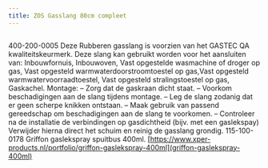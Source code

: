 ```yaml
---
title: ZOS Gasslang 80cm compleet
---
```



<Image src={imageProduct} width={imageProduct.width} alt="" />


400-200-0005
Deze Rubberen gasslang is voorzien van het GASTEC QA kwaliteitskeurmerk.
Deze slang kan gebruikt worden voor het aansluiten van: Inbouwfornuis, Inbouwoven, Vast opgestelde wasmachine of droger op gas, Vast opgesteld warmwaterdoorstroomtoestel op gas,Vast opgesteld warmwatervoorraadtoestel, Vast opgesteld stralingstoestel op gas, Gaskachel.
Montage: &#8211;  Zorg dat de gaskraan dicht staat. &#8211;  Voorkom beschadigingen aan de slang tijdens montage. &#8211;  Leg de slang zodanig dat er geen scherpe knikken ontstaan. &#8211;  Maak gebruik van passend gereedschap om beschadigingen aan de slang te voorkomen. &#8211;  Controleer na de installatie de verbindingen op gasdichtheid (bijv. met een gaslekspay) Verwijder hierna direct het schuim en reinig de gasslang grondig. 115-100-0178 Griffon gaslekspray spuitbus 400ml. [https://www.xper-products.nl/portfolio/griffon-gaslekspray-400ml](griffon-gaslekspray-400ml)
